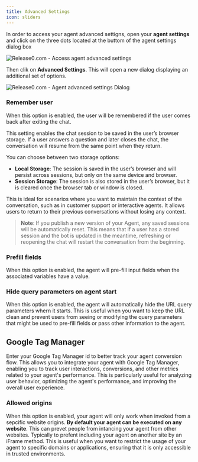 ```yaml
---
title: Advanced Settings
icon: sliders
---
```


In order to access your agent advanced settigns, open your **agent settings** and click on the three dots located at the buttom of the agent settings dialog box

<Frame style={{ maxWidth: '600px' }}>
  <img src="/images/agent-settings/agent-advanced-settings.png" alt="Release0.com - Access agent advanced settings" />
</Frame>

Then clik on **Advanced Settings**. This will open a new dialog displaying an additional set of options.

<Frame style={{ maxWidth: '600px' }}>
  <img src="/images/agent-settings/agent-advanced-settings-dialog.png" alt="Release0.com - Agent advanced settings Dialog" />
</Frame>

### Remember user

When this option is enabled, the user will be remembered if the user comes back after exiting the chat.

This setting enables the chat session to be saved in the user’s browser storage. If a user answers a question and later closes the chat, the conversation will resume from the same point when they return.

You can choose between two storage options:

- **Local Storage**: The session is saved in the user’s browser and will persist across sessions, but only on the same device and browser.
- **Session Storage**: The session is also stored in the user’s browser, but it is cleared once the browser tab or window is closed.

This is ideal for scenarios where you want to maintain the context of the conversation, such as in customer support or interactive agents. It allows users to return to their previous conversations without losing any context.

> **Note**: If you publish a new version of your Agent, any saved sessions will be automatically reset. This means that if a user has a stored session and the bot is updated in the meantime, refreshing or reopening the chat will restart the conversation from the beginning.

### Prefill fields

When this option is enabled, the agent will pre-fill input fields when the associated variables have a value.

### Hide query parameters on agent start

When this option is enabled, the agent will automatically hide the URL query parameters whern it starts.
This is useful when you want to keep the URL clean and prevent users from seeing or modifying the query parameters that might be used to pre-fill fields or pass other information to the agent.

## Google Tag Manager

Enter your Google Tag Manager id to better track your agent conversion flow.
This allows you to integrate your agent with Google Tag Manager, enabling you to track user interactions, conversions, and other metrics related to your agent's performance.
This is particularly useful for analyzing user behavior, optimizing the agent's performance, and improving the overall user experience.

### Allowed origins

When this option is enabled, your agent will only work when invoked from a sepcific website origins. **By default your agent can be executed on any website**. This can prevet people from intancing your agent from other websites. Typically to prefent including your agent on another site by an iFrame method.
This is useful when you want to restrict the usage of your agent to specific domains or applications, ensuring that it is only accessible in trusted environments.
